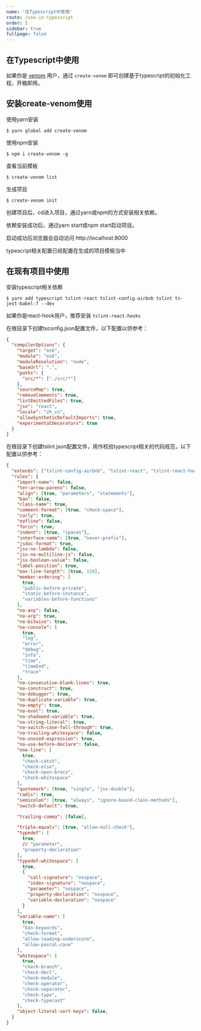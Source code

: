 ```yaml
---
name: '在Typescript中使用'
route: /use-in-typescript
order: 2
sidebar: true
fullpage: false
---
```


## 在Typescript中使用

如果你是 [venom](http://venom.org.cn) 用户，通过 `create-venom` 即可创建基于typescript的初始化工程，开箱即用。

## 安装create-venom使用

使用yarn安装
```shell
$ yarn global add create-venom
```

使用npm安装
```shell
$ npm i create-venom -g
```

查看当前模板
```
$ create-venom list
```

生成项目
```shell
$ create-venom init
```

创建项目后，cd进入项目，通过yarn或npm的方式安装相关依赖。

依赖安装成功后，通过yarn start或npm start启动项目。

启动成功后浏览器会自动访问 http://localhost:8000

typescript相关配置已经配置在生成的项目模板当中

## 在现有项目中使用

安装typescript相关依赖

```shell
$ yarn add typescript tslint-react tslint-config-airbnb tslint ts-jest-babel-7 --dev
``` 

如果你是react-hook用户，推荐安装 `tslint-react-hooks`

在根目录下创建tsconfig.json配置文件，以下配置以供参考：

```json
{
  "compilerOptions": {
    "target": "es6",
    "module": "es6",
    "moduleResolution": "node",
    "baseUrl": ".",
    "paths": {
      "src/*": ["./src/*"]
    },
    "sourceMap": true,
    "removeComments": true,
    "listEmittedFiles": true,
    "jsx": "react",
    "locale": "zh_cn",
    "allowSyntheticDefaultImports": true,
    "experimentalDecorators": true
  }
}
```

在根目录下创建tslint.json配置文件，用作校验typescript相关的代码规范，以下配置以供参考：

```json
{
  "extends": ["tslint-config-airbnb", "tslint-react", "tslint-react-hooks"],
  "rules": {
    "import-name": false,
    "ter-arrow-parens": false,
    "align": [true, "parameters", "statements"],
    "ban": false,
    "class-name": true,
    "comment-format": [true, "check-space"],
    "curly": true,
    "eofline": false,
    "forin": true,
    "indent": [true, "spaces"],
    "interface-name": [true, "never-prefix"],
    "jsdoc-format": true,
    "jsx-no-lambda": false,
    "jsx-no-multiline-js": false,
    "jsx-boolean-value": false,
    "label-position": true,
    "max-line-length": [true, 120],
    "member-ordering": [
      true,
      "public-before-private",
      "static-before-instance",
      "variables-before-functions"
    ],
    "no-any": false,
    "no-arg": true,
    "no-bitwise": true,
    "no-console": [
      true,
      "log",
      "error",
      "debug",
      "info",
      "time",
      "timeEnd",
      "trace"
    ],
    "no-consecutive-blank-lines": true,
    "no-construct": true,
    "no-debugger": true,
    "no-duplicate-variable": true,
    "no-empty": true,
    "no-eval": true,
    "no-shadowed-variable": true,
    "no-string-literal": true,
    "no-switch-case-fall-through": true,
    "no-trailing-whitespace": false,
    "no-unused-expression": true,
    "no-use-before-declare": false,
    "one-line": [
      true,
      "check-catch",
      "check-else",
      "check-open-brace",
      "check-whitespace"
    ],
    "quotemark": [true, "single", "jsx-double"],
    "radix": true,
    "semicolon": [true, "always", "ignore-bound-class-methods"],
    "switch-default": true,

    "trailing-comma": [false],

    "triple-equals": [true, "allow-null-check"],
    "typedef": [
      true,
      // "parameter",
      "property-declaration"
    ],
    "typedef-whitespace": [
      true,
      {
        "call-signature": "nospace",
        "index-signature": "nospace",
        "parameter": "nospace",
        "property-declaration": "nospace",
        "variable-declaration": "nospace"
      }
    ],
    "variable-name": [
      true,
      "ban-keywords",
      "check-format",
      "allow-leading-underscore",
      "allow-pascal-case"
    ],
    "whitespace": [
      true,
      "check-branch",
      "check-decl",
      "check-module",
      "check-operator",
      "check-separator",
      "check-type",
      "check-typecast"
    ],
    "object-literal-sort-keys": false,
  }
}
```